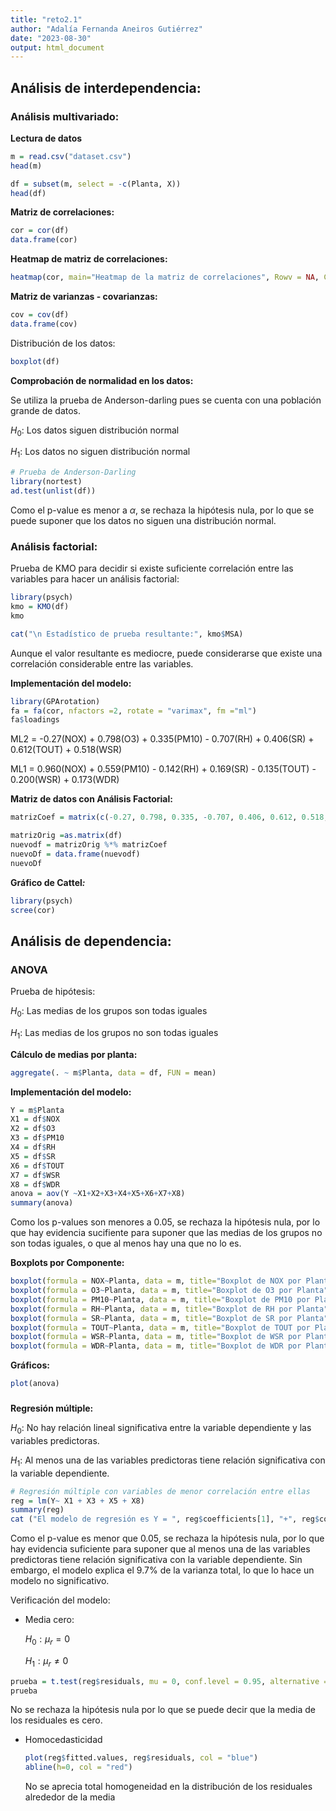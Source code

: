 ```yaml
---
title: "reto2.1"
author: "Adalía Fernanda Aneiros Gutiérrez"
date: "2023-08-30"
output: html_document
---
```


## **Análisis de interdependencia:**

### Análisis multivariado:

**Lectura de datos**

```r
m = read.csv("dataset.csv")
head(m)
```

```r
df = subset(m, select = -c(Planta, X))
head(df)
```

**Matriz de correlaciones:**

```r
cor = cor(df)
data.frame(cor)
```

**Heatmap de matriz de correlaciones:**

```r

heatmap(cor, main="Heatmap de la matriz de correlaciones", Rowv = NA, Colv = NA)

```

**Matriz de varianzas - covarianzas:**

```r
cov = cov(df)
data.frame(cov)
```

Distribución de los datos:

```r
boxplot(df)
```

**Comprobación de normalidad en los datos:**

Se utiliza la prueba de Anderson-darling pues se cuenta con una población grande de datos.

$H_0:$ Los datos siguen distribución normal

$H_1:$ Los datos no siguen distribución normal

```r
# Prueba de Anderson-Darling
library(nortest)
ad.test(unlist(df))
```

Como el p-value es menor a $\alpha$, se rechaza la hipótesis nula, por lo que se puede suponer que los datos no siguen una distribución normal.

### **Análisis factorial:**

Prueba de KMO para decidir si existe suficiente correlación entre las variables para hacer un análisis factorial:

```r
library(psych)
kmo = KMO(df)
kmo

cat("\n Estadístico de prueba resultante:", kmo$MSA)
```

Aunque el valor resultante es mediocre, puede considerarse que existe una correlación considerable entre las variables.

**Implementación del modelo:**

```r
library(GPArotation)
fa = fa(cor, nfactors =2, rotate = "varimax", fm ="ml")
fa$loadings

```

ML2 = -0.27(NOX) + 0.798(O3) + 0.335(PM10) - 0.707(RH) + 0.406(SR) + 0.612(TOUT) + 0.518(WSR)

ML1 = 0.960(NOX) + 0.559(PM10) - 0.142(RH) + 0.169(SR) - 0.135(TOUT) - 0.200(WSR) + 0.173(WDR)

**Matriz de datos con Análisis Factorial:**

```r

matrizCoef = matrix(c(-0.27, 0.798, 0.335, -0.707, 0.406, 0.612, 0.518, 0, 0.96, 0 , 0.559, -0.142, 0.169, -0.135, -0.2, 0.173), ncol = 2)

matrizOrig =as.matrix(df)
nuevodf = matrizOrig %*% matrizCoef
nuevoDf = data.frame(nuevodf)
nuevoDf
```

**Gráfico de Cattel*:***

```r
library(psych)
scree(cor) 
```

## Análisis de dependencia:

### ANOVA

Prueba de hipótesis:

$H_0:$ Las medias de los grupos son todas iguales

$H_1:$ Las medias de los grupos no son todas iguales

**Cálculo de medias por planta:**

```r
aggregate(. ~ m$Planta, data = df, FUN = mean)
```

**Implementación del modelo:**

```r
Y = m$Planta
X1 = df$NOX
X2 = df$O3
X3 = df$PM10
X4 = df$RH
X5 = df$SR
X6 = df$TOUT
X7 = df$WSR
X8 = df$WDR
anova = aov(Y ~X1+X2+X3+X4+X5+X6+X7+X8)
summary(anova)
```

Como los p-values son menores a 0.05, se rechaza la hipótesis nula, por lo que hay evidencia sucifiente para suponer que las medias de los grupos no son todas iguales, o que al menos hay una que no lo es.

**Boxplots por Componente:**

```r
boxplot(formula = NOX~Planta, data = m, title="Boxplot de NOX por Planta")
boxplot(formula = O3~Planta, data = m, title="Boxplot de O3 por Planta")
boxplot(formula = PM10~Planta, data = m, title="Boxplot de PM10 por Planta")
boxplot(formula = RH~Planta, data = m, title="Boxplot de RH por Planta")
boxplot(formula = SR~Planta, data = m, title="Boxplot de SR por Planta")
boxplot(formula = TOUT~Planta, data = m, title="Boxplot de TOUT por Planta")
boxplot(formula = WSR~Planta, data = m, title="Boxplot de WSR por Planta")
boxplot(formula = WDR~Planta, data = m, title="Boxplot de WDR por Planta")
```

**Gráficos:**

```r
plot(anova)
```

### 

**Regresión múltiple:**

$H_0:$ No hay relación lineal significativa entre la variable dependiente y las variables predictoras.

$H_1:$ Al menos una de las variables predictoras tiene relación significativa con la variable dependiente.

```r

# Regresión múltiple con variables de menor correlación entre ellas
reg = lm(Y~ X1 + X3 + X5 + X8)
summary(reg)
cat ("El modelo de regresión es Y = ", reg$coefficients[1], "+", reg$coefficients[2], "X1 +", reg$coefficients[3], "X3 +", reg$coefficients[4], "X5 +", reg$coefficients[5], "X8")
```

Como el p-value es menor que 0.05, se rechaza la hipótesis nula, por lo que hay evidencia suficiente para suponer que al menos una de las variables predictoras tiene relación significativa con la variable dependiente. Sin embargo, el modelo explica el 9.7% de la varianza total, lo que lo hace un modelo no significativo.

Verificación del modelo:\

-   Media cero:

    $H_0:\mu_r=0$

    $H_1: \mu_r\neq 0$

```r
prueba = t.test(reg$residuals, mu = 0, conf.level = 0.95, alternative = "two.sided")
prueba
```

No se rechaza la hipótesis nula por lo que se puede decir que la media de los residuales es cero.

-   Homocedasticidad

    ```r
    plot(reg$fitted.values, reg$residuals, col = "blue")
    abline(h=0, col = "red")
    ```

    No se aprecia total homogeneidad en la distribución de los residuales alrededor de la media
    	

    		

    			

    				

    					

    				

    			
